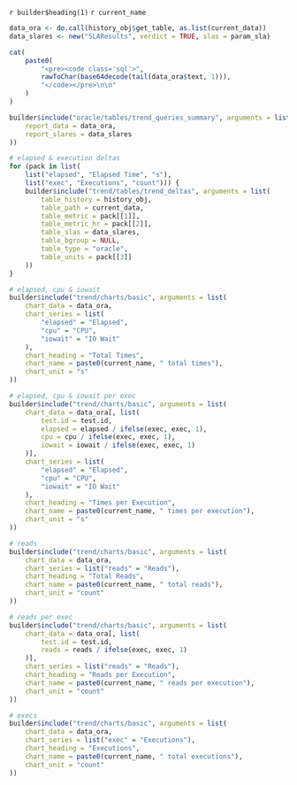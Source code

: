 
<span id='`r to_id(current_name)`' />

`r builder$heading(1)` `r current_name`

```r
data_ora <- do.call(history_obj$get_table, as.list(current_data))
data_slares <- new("SLAResults", verdict = TRUE, slas = param_sla)

cat(
    paste0(
        "<pre><code class='sql'>",
        rawToChar(base64decode(tail(data_ora$text, 1))),
        "</code></pre>\n\n"
    )
)

builder$include("oracle/tables/trend_queries_summary", arguments = list(
    report_data = data_ora,
    report_slares = data_slares
))

# elapsed & execution deltas
for (pack in list(
    list("elapsed", "Elapsed Time", "s"), 
    list("exec", "Executions", "count"))) {
    builder$include("trend/tables/trend_deltas", arguments = list(
        table_history = history_obj,
        table_path = current_data,
        table_metric = pack[[1]],
        table_metric_hr = pack[[2]],
        table_slas = data_slares,
        table_bgroup = NULL,
        table_type = "oracle",
        table_units = pack[[3]]
    ))
}

# elapsed, cpu & iowait 
builder$include("trend/charts/basic", arguments = list(
    chart_data = data_ora,
    chart_series = list(
        "elapsed" = "Elapsed",
        "cpu" = "CPU",
        "iowait" = "IO Wait"
    ),
    chart_heading = "Total Times",
    chart_name = paste0(current_name, " total times"),
    chart_unit = "s"
))

# elapsed, cpu & iowait per exec
builder$include("trend/charts/basic", arguments = list(
    chart_data = data_ora[, list(
        test.id = test.id,
        elapsed = elapsed / ifelse(exec, exec, 1),
        cpu = cpu / ifelse(exec, exec, 1),
        iowait = iowait / ifelse(exec, exec, 1)
    )],
    chart_series = list(
        "elapsed" = "Elapsed",
        "cpu" = "CPU",
        "iowait" = "IO Wait"
    ),
    chart_heading = "Times per Execution",
    chart_name = paste0(current_name, " times per execution"),
    chart_unit = "s"
))

# reads
builder$include("trend/charts/basic", arguments = list(
    chart_data = data_ora,
    chart_series = list("reads" = "Reads"),
    chart_heading = "Total Reads",
    chart_name = paste0(current_name, " total reads"),
    chart_unit = "count"
))

# reads per exec
builder$include("trend/charts/basic", arguments = list(
    chart_data = data_ora[, list(
        test.id = test.id,
        reads = reads / ifelse(exec, exec, 1)
    )],
    chart_series = list("reads" = "Reads"),
    chart_heading = "Reads per Execution",
    chart_name = paste0(current_name, " reads per execution"),
    chart_unit = "count"
))

# execs
builder$include("trend/charts/basic", arguments = list(
    chart_data = data_ora,
    chart_series = list("exec" = "Executions"),
    chart_heading = "Executions",
    chart_name = paste0(current_name, " total executions"),
    chart_unit = "count"
))
```
